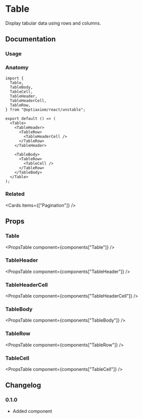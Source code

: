 
# Table

Display tabular data using rows and columns.

## Documentation

### Usage

<Demo component={Usage} />

### Anatomy

```tsx
import {
  Table,
  TableBody,
  TableCell,
  TableHeader,
  TableHeaderCell,
  TableRow,
} from "@optiaxiom/react/unstable";

export default () => (
  <Table>
    <TableHeader>
      <TableRow>
        <TableHeaderCell />
      </TableRow>
    </TableHeader>

    <TableBody>
      <TableRow>
        <TableCell />
      </TableRow>
    </TableBody>
  </Table>
);
```

### Related

<Cards items={["Pagination"]} />

## Props

### Table

<PropsTable component={components["Table"]} />
### TableHeader
<PropsTable component={components["TableHeader"]} />
### TableHeaderCell
<PropsTable component={components["TableHeaderCell"]} />
### TableBody
<PropsTable component={components["TableBody"]} />
### TableRow
<PropsTable component={components["TableRow"]} />
### TableCell
<PropsTable component={components["TableCell"]} />

## Changelog

### 0.1.0

- Added component
